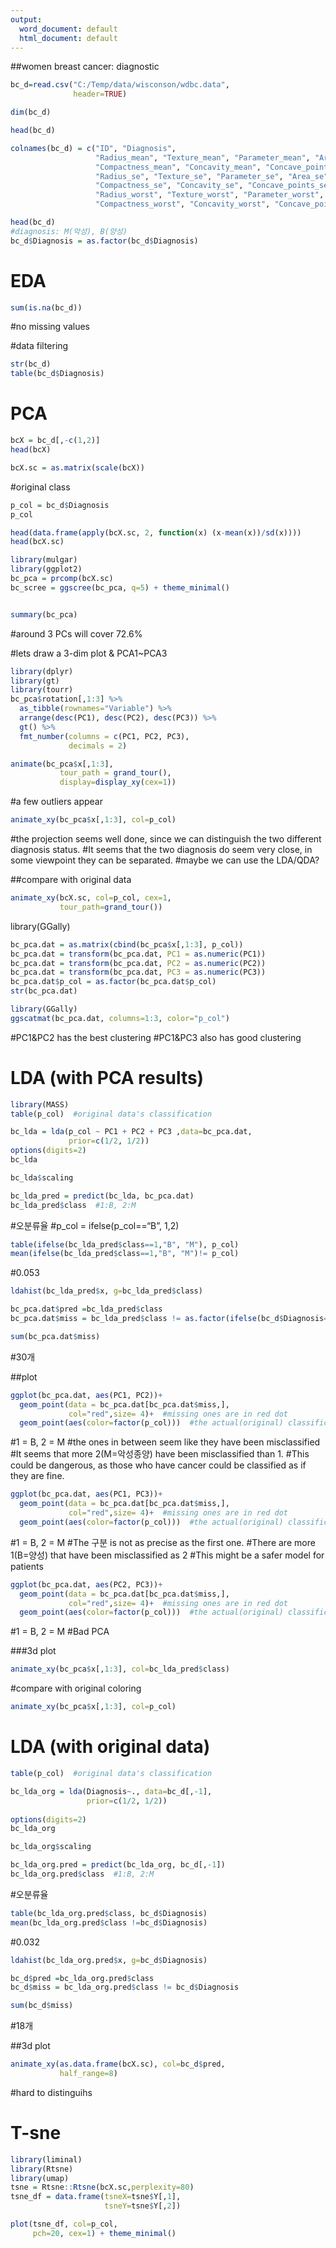 ```yaml
---
output:
  word_document: default
  html_document: default
---
```

##women breast cancer: diagnostic
```r
bc_d=read.csv("C:/Temp/data/wisconson/wdbc.data", 
              header=TRUE)

dim(bc_d)

head(bc_d)

colnames(bc_d) = c("ID", "Diagnosis", 
                   "Radius_mean", "Texture_mean", "Parameter_mean", "Area_mean", "Smoothness_mean",
                   "Compactness_mean", "Concavity_mean", "Concave_points_mean", "Symmetry_mean", "Fraction_dimension_mean",
                   "Radius_se", "Texture_se", "Parameter_se", "Area_se", "Smoothness_se",
                   "Compactness_se", "Concavity_se", "Concave_points_se", "Symmetry_se", "Fraction_dimension_se",
                   "Radius_worst", "Texture_worst", "Parameter_worst", "Area_worst", "Smoothness_worst",
                   "Compactness_worst", "Concavity_worst", "Concave_points_worst", "Symmetry_worst", "Fraction_dimension_worst")

head(bc_d)
#diagnosis: M(악성), B(양성)
bc_d$Diagnosis = as.factor(bc_d$Diagnosis)
```

##################################################################
#                 EDA
##################################################################
```r
sum(is.na(bc_d))
```
#no missing values

#data filtering
```r
str(bc_d)
table(bc_d$Diagnosis)
```

####################################################################
#       PCA
####################################################################
```r
bcX = bc_d[,-c(1,2)]
head(bcX)

bcX.sc = as.matrix(scale(bcX))
```


#original class
```r
p_col = bc_d$Diagnosis
p_col

head(data.frame(apply(bcX.sc, 2, function(x) (x-mean(x))/sd(x))))
head(bcX.sc)

library(mulgar)
library(ggplot2)
bc_pca = prcomp(bcX.sc)
bc_scree = ggscree(bc_pca, q=5) + theme_minimal()


summary(bc_pca) 
```
#around 3 PCs will cover 72.6%


#lets draw a 3-dim plot & PCA1~PCA3
```r
library(dplyr)
library(gt)
library(tourr)
bc_pca$rotation[,1:3] %>%
  as_tibble(rownames="Variable") %>% 
  arrange(desc(PC1), desc(PC2), desc(PC3)) %>%
  gt() %>%
  fmt_number(columns = c(PC1, PC2, PC3),
             decimals = 2)

animate(bc_pca$x[,1:3],
           tour_path = grand_tour(), 
           display=display_xy(cex=1))
```
#a few outliers appear


```r
animate_xy(bc_pca$x[,1:3], col=p_col)
```
#the projection seems well done, since we can distinguish the two different diagnosis status.
#It seems that the two diagnosis do seem very close, in some viewpoint they can be separated.
#maybe we can use the LDA/QDA?


##compare with original data
```r
animate_xy(bcX.sc, col=p_col, cex=1, 
           tour_path=grand_tour())
```


library(GGally)
```r
bc_pca.dat = as.matrix(cbind(bc_pca$x[,1:3], p_col))
bc_pca.dat = transform(bc_pca.dat, PC1 = as.numeric(PC1))
bc_pca.dat = transform(bc_pca.dat, PC2 = as.numeric(PC2))
bc_pca.dat = transform(bc_pca.dat, PC3 = as.numeric(PC3))
bc_pca.dat$p_col = as.factor(bc_pca.dat$p_col)
str(bc_pca.dat)
```


```r
library(GGally)
ggscatmat(bc_pca.dat, columns=1:3, color="p_col")
```
#PC1&PC2 has the best clustering
#PC1&PC3 also has good clustering




####################################################################
#       LDA (with PCA results)
####################################################################
```r
library(MASS)
table(p_col)  #original data's classification

bc_lda = lda(p_col ~ PC1 + PC2 + PC3 ,data=bc_pca.dat,
             prior=c(1/2, 1/2))
options(digits=2)
bc_lda

bc_lda$scaling

bc_lda_pred = predict(bc_lda, bc_pca.dat)
bc_lda_pred$class  #1:B, 2:M
```


#오분류율
#p_col = ifelse(p_col=="B", 1,2)
```r
table(ifelse(bc_lda_pred$class==1,"B", "M"), p_col)
mean(ifelse(bc_lda_pred$class==1,"B", "M")!= p_col)
```
#0.053

```r
ldahist(bc_lda_pred$x, g=bc_lda_pred$class)

bc_pca.dat$pred =bc_lda_pred$class
bc_pca.dat$miss = bc_lda_pred$class != as.factor(ifelse(bc_d$Diagnosis=="B",1,2))

sum(bc_pca.dat$miss)
```
#30개


##plot
```r
ggplot(bc_pca.dat, aes(PC1, PC2))+
  geom_point(data = bc_pca.dat[bc_pca.dat$miss,],
             col="red",size= 4)+  #missing ones are in red dot
  geom_point(aes(color=factor(p_col)))  #the actual(original) classificaiton
```
#1 = B, 2 = M
#the ones in between seem like they have been misclassified
#It seems that more 2(M=악성종양) have been misclassified than 1.
#This could be dangerous, as those who have cancer could be classified as if they are fine.


```r
ggplot(bc_pca.dat, aes(PC1, PC3))+
  geom_point(data = bc_pca.dat[bc_pca.dat$miss,],
             col="red",size= 4)+  #missing ones are in red dot
  geom_point(aes(color=factor(p_col)))  #the actual(original) classificaiton
```
#1 = B, 2 = M
#The 구분 is not as precise as the first one.
#There are more 1(B=양성) that have been misclassified as 2
#This might be a safer model for patients

```r
ggplot(bc_pca.dat, aes(PC2, PC3))+
  geom_point(data = bc_pca.dat[bc_pca.dat$miss,],
             col="red",size= 4)+  #missing ones are in red dot
  geom_point(aes(color=factor(p_col)))  #the actual(original) classificaiton
```
#1 = B, 2 = M
#Bad PCA


###3d plot
```r
animate_xy(bc_pca$x[,1:3], col=bc_lda_pred$class)
```
#compare with original coloring
```r
animate_xy(bc_pca$x[,1:3], col=p_col)
```



####################################################################
#       LDA (with original data)
####################################################################
```r
table(p_col)  #original data's classification

bc_lda_org = lda(Diagnosis~., data=bc_d[,-1],
                 prior=c(1/2, 1/2))
  
options(digits=2)
bc_lda_org

bc_lda_org$scaling

bc_lda_org.pred = predict(bc_lda_org, bc_d[,-1])
bc_lda_org.pred$class  #1:B, 2:M
```

#오분류율
```r
table(bc_lda_org.pred$class, bc_d$Diagnosis)
mean(bc_lda_org.pred$class !=bc_d$Diagnosis)
```
#0.032


```r
ldahist(bc_lda_org.pred$x, g=bc_d$Diagnosis)

bc_d$pred =bc_lda_org.pred$class
bc_d$miss = bc_lda_org.pred$class != bc_d$Diagnosis

sum(bc_d$miss)
```
#18개


##3d plot
```r
animate_xy(as.data.frame(bcX.sc), col=bc_d$pred,
           half_range=8)
```
#hard to distinguihs






####################################################################
#       T-sne
####################################################################
```r
library(liminal)
library(Rtsne)
library(umap)
tsne = Rtsne::Rtsne(bcX.sc,perplexity=80)
tsne_df = data.frame(tsneX=tsne$Y[,1],
                     tsneY=tsne$Y[,2])

plot(tsne_df, col=p_col, 
     pch=20, cex=1) + theme_minimal()

```


